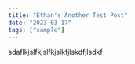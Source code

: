 ---
title: "Ethan's Another Test Post"
date: "2023-03-17"
tags: ["sample"]
---

sdaflkjslfkjslfkjslkfjlskdfjlsdkf
